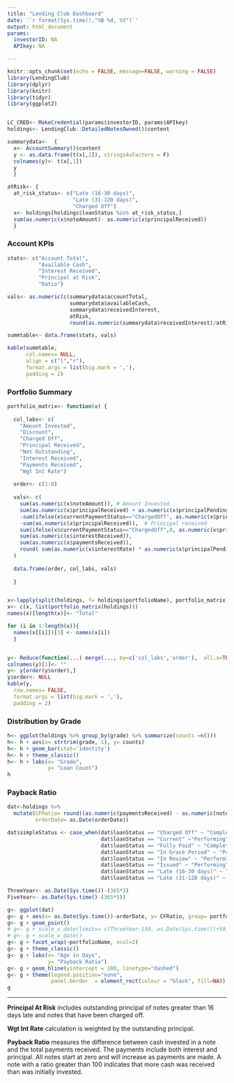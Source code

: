 ```yaml
---
title: "Lending Club Dashboard"
date: '`r format(Sys.time(),"%B %d, %Y")`'
output: html_document
params:
  investorID: NA 
  APIkey: NA

---
```



```r
knitr::opts_chunk$set(echo = FALSE, message=FALSE, warning = FALSE)
library(LendingClub)
library(dplyr)
library(knitr)
library(tidyr)
library(ggplot2)


LC_CRED<- MakeCredential(params$investorID, params$APIkey)
holdings<- LendingClub::DetailedNotesOwned()$content

summarydata<-  {
  x<- AccountSummary()$content
  y <- as.data.frame(t(x[,2]), stringsAsFactors = F)
  colnames(y)<- t(x[,1])
  y
  }

atRisk<- {
  at_risk_status<- c("Late (16-30 days)",
                     "Late (31-120 days)",
                     "Charged Off")
  x<- holdings[holdings$loanStatus %in% at_risk_status,]    
  sum(as.numeric(x$noteAmount)- as.numeric(x$principalReceived))
  }
```

### Account KPIs  

```r

stats<- c("Account Total",
          "Available Cash",
          "Interest Received",
          "Principal at Risk",
          "Ratio")

vals<- as.numeric(c(summarydata$accountTotal,
                    summarydata$availableCash,
                    summarydata$receivedInterest,
                    atRisk,
                    round(as.numeric(summarydata$receivedInterest)/atRisk,2)))

summtable<- data.frame(stats, vals)

kable(summtable, 
      col.names= NULL,
      align = c("l","r"), 
      format.args = list(big.mark = ','),
      padding = 2) 
```

### Portfolio Summary  

```r
portfolio_matrix<- function(x) {
  
  col_labs<- c(
    "Amount Invested",
    "Discount",
    "Charged Off",
    "Principal Received",
    "Net Outstanding",
    "Interest Received",
    "Payments Received",
    "Wgt Int Rate")
  
  order<- c(1:8)
  
  vals<- c( 
    sum(as.numeric(x$noteAmount)), # Amount Invested
    sum(as.numeric(x$principalReceived) + as.numeric(x$principalPending) - as.numeric(x$noteAmount)), # Discount
    -sum(ifelse(x$currentPaymentStatus=="ChargedOff", as.numeric(x$principalPending),0)), #Charged off
    -sum(as.numeric(x$principalReceived)),  # Principal received
    sum(ifelse(x$currentPaymentStatus=="ChargedOff",0, as.numeric(x$principalPending))), # net outstanding
    sum(as.numeric(x$interestReceived)), 
    sum(as.numeric(x$paymentsReceived)), 
    round( sum(as.numeric(x$interestRate) * as.numeric(x$principalPending)) / sum(as.numeric(x$principalPending)), 2)
  )
  
  data.frame(order, col_labs, vals)
  
  }


x<-lapply(split(holdings, f= holdings$portfolioName), portfolio_matrix)
x<- c(x, list(portfolio_matrix(holdings)))
names(x)[length(x)]<- "Total"

for (i in 1:length(x)){
  names(x[[i]])[3] <- names(x[i])
  }


y<- Reduce(function(...) merge(..., by=c('col_labs','order'),  all.x=TRUE), x)
colnames(y)[1]<- ""
y<- y[order(y$order),]
y$order<- NULL
kable(y,
  row.names= FALSE,
  format.args = list(big.mark = ','),
  padding = 2) 
```

### Distribution by Grade 

```r
h<- ggplot(holdings %>% group_by(grade) %>% summarize(counts =n()))
h<- h + aes(x= strtrim(grade, 1), y= counts)
h<- h + geom_bar(stat='identity')
h<- h + theme_classic()
h<- h + labs(x= "Grade",
             y= "Loan Count")
h

```

### Payback Ratio 

```r
dat<-holdings %>%
  mutate(CFRatio= round((as.numeric(paymentsReceived) - as.numeric(noteAmount)) /as.numeric(noteAmount)*100,2)+100 +1,
         orderDate= as.Date(orderDate))

dat$simpleStatus <- case_when(dat$loanStatus == "Charged Off" ~ "Complete",
                              dat$loanStatus == "Current" ~"Performing",
                              dat$loanStatus == "Fully Paid" ~ "Complete",
                              dat$loanStatus == "In Grace Period" ~ "Performing",
                              dat$loanStatus == "In Review" ~ "Performing",
                              dat$loanStatus == "Issued" ~ "Performing",
                              dat$loanStatus == "Late (16-30 days)" ~ "Late",
                              dat$loanStatus == "Late (31-120 days)" ~ "Late")

ThreeYear<- as.Date(Sys.time())-(365*3)
FiveYear<- as.Date(Sys.time()-(365*5))

g<- ggplot(dat)
g<- g + aes(x= as.Date(Sys.time())-orderDate, y= CFRatio, group= portfolioName, color= simpleStatus)
g<- g + geom_point()
# g<- g + scale_x_date(limits= c(ThreeYear-150, as.Date(Sys.time())+50))
# g<- g + scale_x_date()
g<- g + facet_wrap(~portfolioName, ncol=2)
g<- g + theme_classic()
g<- g + labs(x= "Age in Days",
             y= "Payback Ratio")
g<- g + geom_hline(yintercept = 100, linetype="dashed")
g<- g + theme(legend.position="none",
              panel.border  = element_rect(colour = "black", fill=NA))
g
```

<hr>
**Principal At Risk** includes outstanding principal of notes greater than 16 days late and notes that have been charged off. 

**Wgt Int Rate** calculation is weighted by the outstanding principal. 

**Payback Ratio** measures the difference between cash invested in a note and the total payments received. The payments include both interest and principal. All notes start at zero and will increase as payments are made.  A note with a ratio greater than 100 indicates that more cash was received than was initially invested.   